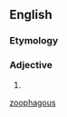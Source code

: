 {{also|zoophagous}}
==English==

===Etymology===
{{confix|en|zoö|phagous}}

===Adjective===
{{head|en|adjective}}

# {{alternative spelling of|en|zoophagous}}

[[Category:English terms spelled with Ö|zoophagous]]